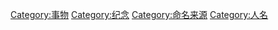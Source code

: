 [[Category:事物|Category:事物]]
[[Category:纪念|Category:纪念]]
[[Category:命名来源|Category:命名来源]]
[[Category:人名|Category:人名]]